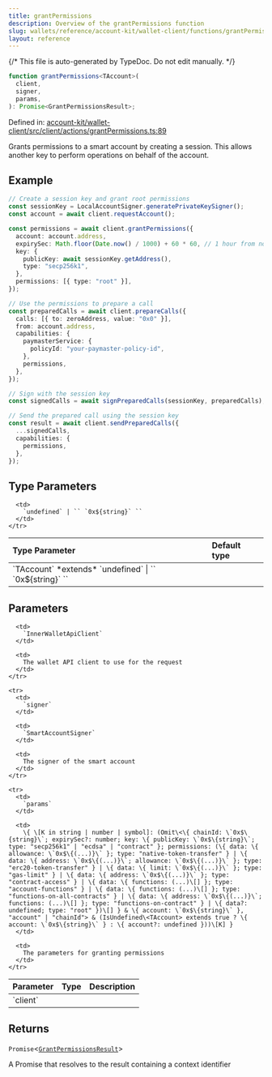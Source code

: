 ```yaml
---
title: grantPermissions
description: Overview of the grantPermissions function
slug: wallets/reference/account-kit/wallet-client/functions/grantPermissions
layout: reference
---
```


{/* This file is auto-generated by TypeDoc. Do not edit manually. */}

```ts
function grantPermissions<TAccount>(
  client,
  signer,
  params,
): Promise<GrantPermissionsResult>;
```

Defined in: [account-kit/wallet-client/src/client/actions/grantPermissions.ts:89](https://github.com/alchemyplatform/aa-sdk/blob/c1a84188d03473acac2fdb49fb7cd7fdba73169b/account-kit/wallet-client/src/client/actions/grantPermissions.ts#L89)

Grants permissions to a smart account by creating a session.
This allows another key to perform operations on behalf of the account.

## Example

```ts
// Create a session key and grant root permissions
const sessionKey = LocalAccountSigner.generatePrivateKeySigner();
const account = await client.requestAccount();

const permissions = await client.grantPermissions({
  account: account.address,
  expirySec: Math.floor(Date.now() / 1000) + 60 * 60, // 1 hour from now
  key: {
    publicKey: await sessionKey.getAddress(),
    type: "secp256k1",
  },
  permissions: [{ type: "root" }],
});

// Use the permissions to prepare a call
const preparedCalls = await client.prepareCalls({
  calls: [{ to: zeroAddress, value: "0x0" }],
  from: account.address,
  capabilities: {
    paymasterService: {
      policyId: "your-paymaster-policy-id",
    },
    permissions,
  },
});

// Sign with the session key
const signedCalls = await signPreparedCalls(sessionKey, preparedCalls);

// Send the prepared call using the session key
const result = await client.sendPreparedCalls({
  ...signedCalls,
  capabilities: {
    permissions,
  },
});
```

## Type Parameters

<table>
  <thead>
    <tr>
      <th align="left">Type Parameter</th>
      <th align="left">Default type</th>
    </tr>
  </thead>

  <tbody>
    <tr>
      <td>
        `TAccount` *extends* `undefined` | `` `0x${string}` ``
      </td>

      <td>
        `undefined` | `` `0x${string}` ``
      </td>
    </tr>

  </tbody>
</table>

## Parameters

<table>
  <thead>
    <tr>
      <th align="left">Parameter</th>
      <th align="left">Type</th>
      <th align="left">Description</th>
    </tr>
  </thead>

  <tbody>
    <tr>
      <td>
        `client`
      </td>

      <td>
        `InnerWalletApiClient`
      </td>

      <td>
        The wallet API client to use for the request
      </td>
    </tr>

    <tr>
      <td>
        `signer`
      </td>

      <td>
        `SmartAccountSigner`
      </td>

      <td>
        The signer of the smart account
      </td>
    </tr>

    <tr>
      <td>
        `params`
      </td>

      <td>
        \{ \[K in string | number | symbol]: (Omit\<\{ chainId: \`0x$\{string}\`; expirySec?: number; key: \{ publicKey: \`0x$\{string}\`; type: "secp256k1" | "ecdsa" | "contract" }; permissions: (\{ data: \{ allowance: \`0x$\{(...)}\` }; type: "native-token-transfer" } | \{ data: \{ address: \`0x$\{(...)}\`; allowance: \`0x$\{(...)}\` }; type: "erc20-token-transfer" } | \{ data: \{ limit: \`0x$\{(...)}\` }; type: "gas-limit" } | \{ data: \{ address: \`0x$\{(...)}\` }; type: "contract-access" } | \{ data: \{ functions: (...)\[] }; type: "account-functions" } | \{ data: \{ functions: (...)\[] }; type: "functions-on-all-contracts" } | \{ data: \{ address: \`0x$\{(...)}\`; functions: (...)\[] }; type: "functions-on-contract" } | \{ data?: undefined; type: "root" })\[] } & \{ account: \`0x$\{string}\` }, "account" | "chainId"> & (IsUndefined\<TAccount> extends true ? \{ account: \`0x$\{string}\` } : \{ account?: undefined }))\[K] }
      </td>

      <td>
        The parameters for granting permissions
      </td>
    </tr>

  </tbody>
</table>

## Returns

`Promise`\<[`GrantPermissionsResult`](../type-aliases/GrantPermissionsResult.mdx)>

A Promise that resolves to the result containing a context identifier

